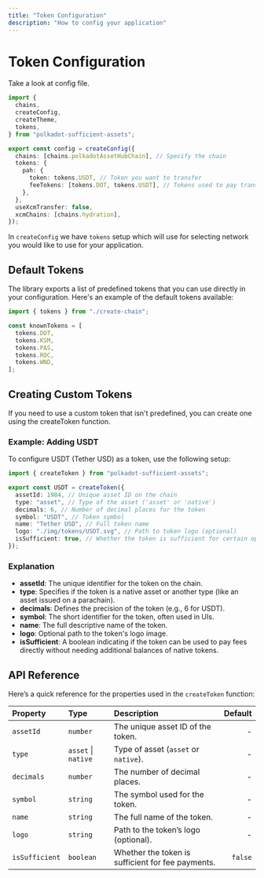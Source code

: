 ```yaml
---
title: "Token Configuration"
description: "How to config your application"
---
```



# Token Configuration

Take a look at config file.

```ts filename="config.ts"
import {
  chains,
  createConfig,
  createTheme,
  tokens,
} from "polkadot-sufficient-assets";

export const config = createConfig({
  chains: [chains.polkadotAssetHubChain], // Specify the chain
  tokens: {
    pah: {
      token: tokens.USDT, // Token you want to transfer
      feeTokens: [tokens.DOT, tokens.USDT], // Tokens used to pay transaction fees
    },
  },
  useXcmTransfer: false,
  xcmChains: [chains.hydration],
});
```

In `createConfig` we have `tokens` setup which will use for selecting network you would like to use for your application.

## Default Tokens

The library exports a list of predefined tokens that you can use directly in your configuration. Here's an example of the default tokens available:

```ts
import { tokens } from "./create-chain";

const knownTokens = [
  tokens.DOT,
  tokens.KSM,
  tokens.PAS,
  tokens.ROC,
  tokens.WND,
];
```

## Creating Custom Tokens

If you need to use a custom token that isn't predefined, you can create one using the createToken function.

### Example: Adding USDT

To configure USDT (Tether USD) as a token, use the following setup:

```typescript
import { createToken } from "polkadot-sufficient-assets";

export const USDT = createToken({
  assetId: 1984, // Unique asset ID on the chain
  type: "asset", // Type of the asset ('asset' or 'native')
  decimals: 6, // Number of decimal places for the token
  symbol: "USDT", // Token symbol
  name: "Tether USD", // Full token name
  logo: "./img/tokens/USDT.svg", // Path to token logo (optional)
  isSufficient: true, // Whether the token is sufficient for certain operations (like fee payments)
});
```

### Explanation

- **assetId**: The unique identifier for the token on the chain.
- **type**: Specifies if the token is a native asset or another type (like an asset issued on a parachain).
- **decimals**: Defines the precision of the token (e.g., 6 for USDT).
- **symbol**: The short identifier for the token, often used in UIs.
- **name**: The full descriptive name of the token.
- **logo**: Optional path to the token's logo image.
- **isSufficient**: A boolean indicating if the token can be used to pay fees directly without needing additional balances of native tokens.

## API Reference

Here’s a quick reference for the properties used in the `createToken` function:

| Property       | Type                | Description                                       | Default |
| :------------- | :------------------ | :------------------------------------------------ | ------: |
| `assetId`      | `number`            | The unique asset ID of the token.                 |       - |
| `type`         | `asset` \| `native` | Type of asset (`asset` or `native`).              |       - |
| `decimals`     | `number`            | The number of decimal places.                     |       - |
| `symbol`       | `string`            | The symbol used for the token.                    |       - |
| `name`         | `string`            | The full name of the token.                       |       - |
| `logo`         | `string`            | Path to the token’s logo (optional).              |       - |
| `isSufficient` | `boolean`           | Whether the token is sufficient for fee payments. | `false` |
